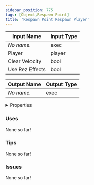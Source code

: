 ```yaml
---
sidebar_position: 775
tags: [Object,Respawn Point]
title: 'Respawn Point Respawn Player'
---
```






<DocusaurusSvg />

| Input Name | Input Type |
|-----------|-----------|
| *No name.* | exec |
| Player | player |
| Clear Velocity | bool |
| Use Rez Effects | bool |

| Output Name | Output Type |
|-----------|-----------|
| *No name.* | exec |


<details>
  <summary>Properties</summary>
  <div>
    <div>
    <table>
      <thead>
        <tr>
          <th>Is beta required?</th>
          <th>No</th>
        </tr>
        <tr>
          <th>Is this chip a trolling risk?</th>
          <th>Yes</th>
        </tr>
        <tr>
          <th>Is this chip a role assignment risk?</th>
          <th>No</th>
        </tr>
        <tr>
          <th>Chip UUID</th>
          <th>350cda38-d7c5-4319-bb15-a06f49bbb0b9</th>
        </tr>
        <tr>
          <th>Room availability</th>
          <th>Available everywhere</th>
        </tr>
      </thead>
    </table>
    </div>
  </div>
</details>

### Uses

None so far!

### Tips

None so far!

### Issues

None so far!